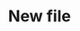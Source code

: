---
sidebarTitle: "Windows"
icon: "windows"
iconType: "brands"
title: "New file"
description: "Description of your new file."
---